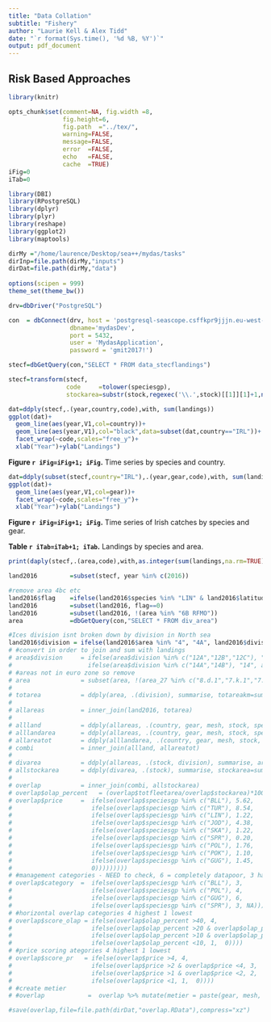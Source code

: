 ```yaml
---
title: "Data Collation"
subtitle: "Fishery" 
author: "Laurie Kell & Alex Tidd"
date: "`r format(Sys.time(), '%d %B, %Y')`"
output: pdf_document
---
```


## Risk Based Approaches

```r
library(knitr)

opts_chunk$set(comment=NA, fig.width =8, 
               fig.height=6,
               fig.path  ="../tex/",
               warning=FALSE, 
               message=FALSE, 
               error  =FALSE, 
               echo   =FALSE,
               cache  =TRUE)
iFig=0
iTab=0
```

```r
library(DBI)
library(RPostgreSQL)
library(dplyr)
library(plyr)
library(reshape)
library(ggplot2)
library(maptools)

dirMy ="/home/laurence/Desktop/sea++/mydas/tasks"
dirInp=file.path(dirMy,"inputs")
dirDat=file.path(dirMy,"data")
 
options(scipen = 999)
theme_set(theme_bw())
```


```r
drv=dbDriver("PostgreSQL")

con  = dbConnect(drv, host = 'postgresql-seascope.csffkpr9jjjn.eu-west-2.rds.amazonaws.com',
                 dbname='mydasDev',
                 port = 5432,
                 user = 'MydasApplication',
                 password = 'gmit2017!')

stecf=dbGetQuery(con,"SELECT * FROM data_stecflandings")

stecf=transform(stecf,
                code     =tolower(speciesgp),
                stockarea=substr(stock,regexec('\\.',stock)[[1]][1]+1,nchar(stock)))
```

```r
dat=ddply(stecf,.(year,country,code),with, sum(landings))
ggplot(dat)+
  geom_line(aes(year,V1,col=country))+
  geom_line(aes(year,V1),col="black",data=subset(dat,country=="IRL"))+
  facet_wrap(~code,scales="free_y")+
  xlab("Year")+ylab("Landings")
```
**Figure `r iFig=iFig+1; iFig`.** Time series by species and country.

```r
dat=ddply(subset(stecf,country="IRL"),.(year,gear,code),with, sum(landings))
ggplot(dat)+
  geom_line(aes(year,V1,col=gear))+
  facet_wrap(~code,scales="free_y")+
  xlab("Year")+ylab("Landings")
```
**Figure `r iFig=iFig+1; iFig`.** Time series of Irish catches by species and gear. 

\newpage

**Table `r iTab=iTab+1; iTab`.** Landings by species and area. 
```r
print(daply(stecf,.(area,code),with,as.integer(sum(landings,na.rm=TRUE))),digits=1)
```

```r
land2016         =subset(stecf, year %in% c(2016))

#remove area 4bc etc
land2016$flag    =ifelse(land2016$species %in% "LIN" & land2016$latitude <57.5 & land2016$area %in% "4", 1, 0)
land2016         =subset(land2016, flag==0)
land2016         =subset(land2016, !(area %in% "6B RFMO"))
area             =dbGetQuery(con,"SELECT * FROM div_area")
```

```r
#Ices division isnt broken down by division in North sea
land2016$division = ifelse(land2016$area %in% "4", "4A", land2016$division)
# #convert in order to join and sum with landings
# area$division     = ifelse(area$division %in% c("12A","12B","12C"), "12",
#                     ifelse(area$division %in% c("14A","14B"), "14", area$division))
# #areas not in euro zone so remove
# area              = subset(area, !(area_27 %in% c("8.d.1","7.k.1","7.c.1","6.b.1","7.j.1")))
# 
# totarea           = ddply(area, .(division), summarise, totareakm=sum(area_km2))
# 
# allareas          = inner_join(land2016, totarea)
# 
# allland           = ddply(allareas, .(country, gear, mesh, stock, speciesgp, length), summarise, totland=sum(landings))
# alllandarea       = ddply(allareas, .(country, gear, mesh, stock, speciesgp, length, ices_rectangle), summarise, uniarea=unique(area_km2))
# allareatot        = ddply(alllandarea, .(country, gear, mesh, stock, speciesgp, length), summarise, totfleetarea=sum(uniarea))
# combi             = inner_join(allland, allareatot)
# 
# divarea           = ddply(allareas, .(stock, division), summarise, area=unique(totareakm))
# allstockarea      = ddply(divarea, .(stock), summarise, stockarea=sum(area))
# 
# overlap           = inner_join(combi, allstockarea)
# overlap$olap_percent   = (overlap$totfleetarea/overlap$stockarea)*100
# overlap$price     =  ifelse(overlap$speciesgp %in% c("BLL"), 5.62,
#                      ifelse(overlap$speciesgp %in% c("TUR"), 8.54,   
#                      ifelse(overlap$speciesgp %in% c("LIN"), 1.22,  
#                      ifelse(overlap$speciesgp %in% c("JOD"), 4.38,
#                      ifelse(overlap$speciesgp %in% c("SKA"), 1.22,
#                      ifelse(overlap$speciesgp %in% c("SPR"), 0.20,
#                      ifelse(overlap$speciesgp %in% c("POL"), 1.76,
#                      ifelse(overlap$speciesgp %in% c("POK"), 1.10,
#                      ifelse(overlap$speciesgp %in% c("GUG"), 1.45,
#                      0)))))))))
# #management categories - NEED to check, 6 = completely datapoor, 3 has LPUE time series etc for TAC
# overlap$category  =  ifelse(overlap$speciesgp %in% c("BLL"), 3, 
#                      ifelse(overlap$speciesgp %in% c("POL"), 4,                         
#                      ifelse(overlap$speciesgp %in% c("GUG"), 6,                             
#                      ifelse(overlap$speciesgp %in% c("SPR"), 3, NA))))
# #horizontal overlap categories 4 highest 1 lowest
# overlap$score_olap = ifelse(overlap$olap_percent >40, 4, 
#                      ifelse(overlap$olap_percent >20 & overlap$olap_percent <40, 3,
#                      ifelse(overlap$olap_percent >10 & overlap$olap_percent <20, 2, 
#                      ifelse(overlap$olap_percent <10, 1,  0))))
# #price scoring ategories 4 highest 1 lowest
# overlap$score_pr   = ifelse(overlap$price >4, 4, 
#                      ifelse(overlap$price >2 & overlap$price <4, 3,
#                      ifelse(overlap$price >1 & overlap$price <2, 2, 
#                      ifelse(overlap$price <1, 1,  0))))
# #create metier
# #overlap            =  overlap %>% mutate(metier = paste(gear, mesh,  sep='_'))
```


```r
#save(overlap,file=file.path(dirDat,"overlap.RData"),compress="xz")
```

